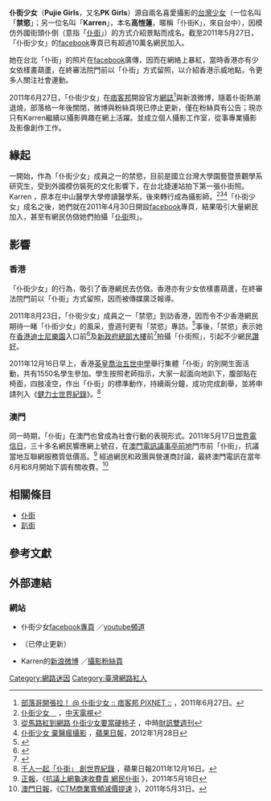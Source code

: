 {{網民信息框
| name              = 仆街少女
| image name        = 
| imagesize         = 
| caption           = 
| community         = [[Facebook|Facebook]]
| number            = 
| nickname          = 仆街K／Karren、禁慾
| othername         = 
| birth_name        = 高愷蓮<br>{{ROC}}台中
| birth_date        = 
| birth_place       = 
| death_date        = 
| death_place       = 
| sex               = 女
| residence         = 
| spouse            = 
| language          = [[中華民國國語|國語]]
| occupation        = [[攝影師|攝影師]]
| former_occupation = 
| nationality       = {{ROC}}
| political_view    = 
| party             = 
| activeyear        = 2011年－2012年
| events            = 
| works             = 
| words             =
| award             = 
| website              = [https://web.archive.org/web/20120117222519/http://pkgirls.pixnet.net/blog 個人網誌]
| homepage          = 
}}
'''仆街少女'''（'''Pujie Girls'''，又名'''PK Girls'''）源自兩名喜愛攝影的[[台灣|台灣]][[少女|少女]]（一位名叫「'''禁慾'''」；另一位名叫「'''Karren'''」，本名'''高愷蓮'''，暱稱「仆街K」，來自台中），因模仿外國街頭仆倒（意指「[[趴街|仆街]]」）的方式介紹景點而成名。截至2011年5月27日，「仆街少女」的[[facebook|facebook]]專頁已有超過10萬名網民加入。

她在台北「仆街」的照片在[[facebook|facebook]]廣傳，因而在網絡上暴紅，當時香港亦有少女依樣畫葫蘆，在終審法院門前以「仆街」方式留照，以介紹香港示威地點，令更多人關注社會運動。

2011年6月27日，「仆街少女」在[[pixnet|痞客邦]]開設官方[[網誌|網誌]]<ref>[http://pkgirls.pixnet.net/blog/post/65451277 <nowiki>部落哥開張拉！ @ 仆街少女 :: 痞客邦 PIXNET ::</nowiki>] {{Wayback|url=http://pkgirls.pixnet.net/blog/post/65451277 |date=20120324043507 }}，2011年6月27日。</ref>與新浪微博，隨着仆街熱潮退燒，部落格一年後關閉，微博與粉絲頁現已停止更新，僅在粉絲頁有公告；現亦只有Karren繼續以攝影興趣在網上活躍。並成立個人攝影工作室，從事專業攝影及影像創作工作。

==緣起==
一開始，作為「仆街少女」成員之一的禁慾，目前是國立台灣大學園藝暨景觀學系研究生，受到外國模仿裝死的文化影響下，在台北捷運站拍下第一張仆街照。Karren ，原本在中山醫學大學修讀醫學系，後來轉行成為攝影師。<ref>[http://www.ctitv.com.tw/news_video_c14v39252.html  仆街少女　  ] {{Wayback|url=http://www.ctitv.com.tw/news_video_c14v39252.html |date=20110828100248 }}，[[中天電視|中天電視]]</ref><ref>[http://mag.chinatimes.com/mag-cnt.aspx?artid=9450 從馬路紅到網路 仆街少女要當硬柿子] {{Wayback|url=http://mag.chinatimes.com/mag-cnt.aspx?artid=9450 |date=20110921161203 }}，中時[[財訊雙週刊|財訊雙週刊]]</ref><ref>[http://tw.nextmedia.com/applenews/article/art_id/33984475/IssueID/20120128 仆街少女 棄醫瘋攝影] {{Wayback|url=http://tw.nextmedia.com/applenews/article/art_id/33984475/IssueID/20120128 |date=20120131132850 }}，[[蘋果日報_(台灣)|蘋果日報]]，2012年1月28日</ref>「仆街少女」成名之後，她們就在2011年4月30日開設[[facebook|facebook]]專頁，結果吸引大量網民加入，甚至有網民仿傚她們拍攝「[[趴街|仆街]]照」。

==影響==
===香港===
「仆街少女」的行為，吸引了香港網民去仿傚。香港亦有少女依樣畫葫蘆，在終審法院門前以「仆街」方式留照，因而被傳媒廣泛報導。

2011年8月23日，「仆街少女」成員之一「禁慾」到訪香港，因而令不少香港網民期待一睹「仆街少女」的風采，壹週刊更有「禁慾」專訪。<ref>{{Cite web |url=http://www.facebook.com/photo.php?fbid=198476260216689 |title=facebook：「仆街少女」Wall上的相片<nowiki>猜猜仆街禁慾到了哪裡</nowiki> |accessdate=2012-01-01 |archive-date=2019-02-22 |archive-url=https://web.archive.org/web/20190222105412/https://www.facebook.com/photo.php?fbid=198476260216689 |dead-url=no }}</ref>事後，「禁慾」表示她在[[香港迪士尼樂園|香港迪士尼樂園]]入口前<ref>{{Cite web |url=http://www.facebook.com/photo.php?fbid=204867052910943 |title=facebook：「仆街少女」Wall上的相片 <nowiki>話說前兩個禮拜仆街禁慾偷偷溜到香港的時候也忍不住仆了一下</nowiki> |accessdate=2012-01-01 |archive-date=2019-02-22 |archive-url=https://web.archive.org/web/20190222105412/https://www.facebook.com/photo.php?fbid=204867052910943 |dead-url=no }}</ref>及[[政府總部_(添馬艦)|新政府總部大樓]]前<ref>{{Cite web |url=http://www.facebook.com/photo.php?fbid=206297009434614 |title=facebook：「仆街少女」Wall上的相片 - 做人沒有夢想，跟鹹魚有什麼分別? |accessdate=2012-01-01 |archive-date=2019-02-22 |archive-url=https://web.archive.org/web/20190222105412/https://www.facebook.com/photo.php?fbid=206297009434614 |dead-url=no }}</ref>拍攝「仆街照」，引起不少網民[[讚好|讚好]]。

2011年12月16日早上，香港[[KGV|英皇喬治五世中學]]舉行集體「仆街」的別開生面活動，共有1550名學生參加。學生按照老師指示，大家一起面向地趴下，腹部貼在椅面，四肢凌空，作出「仆街」的標準動作，持續兩分鐘，成功完成創舉，並將申請列入《[[健力士世界紀錄|健力士世界紀錄]]》。<ref>[http://tw.nextmedia.com/realtimenews/article/international/20111216/101340 千人一起「仆街」 創世界紀錄] {{Wayback|url=http://tw.nextmedia.com/realtimenews/article/international/20111216/101340 |date=20120109073638 }}，蘋果日報2011年12月16日。</ref>

===澳門===
同一時期，「仆街」在澳門也曾成為社會行動的表現形式。2011年5月17日[[世界電信日|世界電信日]]，三十多名網民響應網上號召，在[[澳門電訊|澳門電訊]][[議事亭前地|議事亭前地]]門市前「仆街」，抗議當地互聯網服務質低價高。<ref>[[正報|正報]]，《[http://www.chengpou.com.mo/news/2011/5/18/12906.html 抗議上網龜速收費貴 網民仆街] {{Wayback|url=http://www.chengpou.com.mo/news/2011/5/18/12906.html |date=20160305050319 }}》，2011年5月18日</ref>
經過網民和政團與營運商討論，最終澳門電訊在當年6月和8月開始下調有關收費。<ref>[[澳門日報|澳門日報]]，《[http://www.macaodaily.com/html/2011-05/31/content_597904.htm  CTM商業寬頻減價提速] {{Wayback|url=http://www.macaodaily.com/html/2011-05/31/content_597904.htm |date=20110604130259 }}》，2011年5月31日。</ref>
==相關條目==
*[[仆街|仆街]]
*[[趴街|趴街]]
== 參考文獻 ==
{{Reflist|2}}

==外部連結==
===網站===
*仆街少女[https://www.facebook.com/pkgirls facebook專頁] {{Wayback|url=https://www.facebook.com/pkgirls |date=20141122051813 }}／[https://www.youtube.com/user/twpkgirls/ youtube頻道] {{Wayback|url=https://www.youtube.com/user/twpkgirls/ |date=20160919120255 }}
*{{Sinaweibo|pkgirls }}（已停止更新）
*Karren的[http://weibo.com/u/1772177164 新浪微博] {{Wayback|url=http://weibo.com/u/1772177164 |date=20181211160543 }}／[https://www.facebook.com/KarrenKao 攝影粉絲頁] {{Wayback|url=https://www.facebook.com/KarrenKao |date=20190713192527 }}
[[Category:網路迷因|Category:網路迷因]]
[[Category:臺灣網路紅人|Category:臺灣網路紅人]]